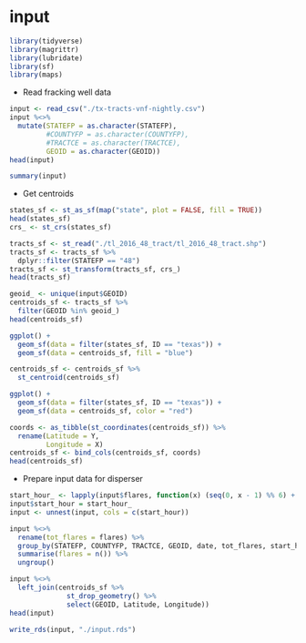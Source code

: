 # input

```r
library(tidyverse)
library(magrittr)
library(lubridate)
library(sf)
library(maps)
```

* Read fracking well data

```r
input <- read_csv("./tx-tracts-vnf-nightly.csv")
input %<>%
  mutate(STATEFP = as.character(STATEFP), 
         #COUNTYFP = as.character(COUNTYFP), 
         #TRACTCE = as.character(TRACTCE),
         GEOID = as.character(GEOID))
head(input)
```

```r
summary(input) 
```

* Get centroids

```r
states_sf <- st_as_sf(map("state", plot = FALSE, fill = TRUE))
head(states_sf)
crs_ <- st_crs(states_sf)
```

```r
tracts_sf <- st_read("./tl_2016_48_tract/tl_2016_48_tract.shp")
tracts_sf <- tracts_sf %>% 
  dplyr::filter(STATEFP == "48")
tracts_sf <- st_transform(tracts_sf, crs_)
head(tracts_sf)
```

```r
geoid_ <- unique(input$GEOID)
centroids_sf <- tracts_sf %>% 
  filter(GEOID %in% geoid_)
head(centroids_sf)
```

```r
ggplot() + 
  geom_sf(data = filter(states_sf, ID == "texas")) + 
  geom_sf(data = centroids_sf, fill = "blue")
```

```r
centroids_sf <- centroids_sf %>% 
  st_centroid(centroids_sf)

ggplot() + 
  geom_sf(data = filter(states_sf, ID == "texas")) + 
  geom_sf(data = centroids_sf, color = "red")
```

```r
coords <- as_tibble(st_coordinates(centroids_sf)) %>% 
  rename(Latitude = Y, 
         Longitude = X)
centroids_sf <- bind_cols(centroids_sf, coords)
head(centroids_sf)
```

* Prepare input data for disperser

```r
start_hour_ <- lapply(input$flares, function(x) (seq(0, x - 1) %% 6) + 1)
input$start_hour = start_hour_
input <- unnest(input, cols = c(start_hour))

input %<>% 
  rename(tot_flares = flares) %>% 
  group_by(STATEFP, COUNTYFP, TRACTCE, GEOID, date, tot_flares, start_hour) %>% 
  summarise(flares = n()) %>% 
  ungroup()
```

```r
input %<>% 
  left_join(centroids_sf %>% 
              st_drop_geometry() %>% 
              select(GEOID, Latitude, Longitude))
head(input)
```

```r
write_rds(input, "./input.rds")
```

